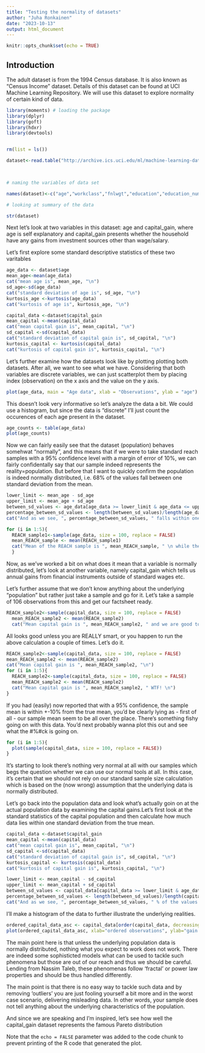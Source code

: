 ```yaml
---
title: "Testing the normality of datasets"
author: "Juha Ronkainen"
date: "2023-10-13"
output: html_document
---
```


```r
knitr::opts_chunk$set(echo = TRUE)
```

## Introduction

The adult dataset is from the 1994 Census database. It is also known as “Census Income” dataset. Details of this dataset can be found at UCI Machine Learning Repository. We will use this dataset to explore normality of certain kind of data.

```r

library(moments) # loading the package 
library(dplyr)
library(goft)
library(hdxr)
library(devtools)


rm(list = ls())

dataset<-read.table("http://archive.ics.uci.edu/ml/machine-learning-databases/adult/adult.data",header=FALSE,sep=",",stringsAsFactors = FALSE,na.strings="NA")

 

# naming the variables of data set

names(dataset)<-c("age","workclass","fnlwgt","education","education_number","marital_status","occupation","relationship","race","sex","capital_gain","capital_loss","hours_per_week","native_country","class")

# looking at summary of the data

str(dataset)
```

Next let's look at two variables in this dataset: age and capital_gain, where age is self explanatory and capital_gain presents whether the household have any gains from investment sources other than wage/salary.

Let's first explore some standard descriptive statistics of these two varitables

```r
age_data <- dataset$age
mean_age<-mean(age_data)
cat("mean age is", mean_age, "\n")
sd_age<-sd(age_data)
cat("standard deviation of age is", sd_age, "\n")
kurtosis_age <-kurtosis(age_data)
cat("kurtosis of age is", kurtosis_age, "\n")

capital_data <-dataset$capital_gain
mean_capital <-mean(capital_data)
cat("mean capital gain is", mean_capital, "\n")
sd_capital <-sd(capital_data)
cat("standard deviation of capital gain is", sd_capital, "\n")
kurtosis_capital <- kurtosis(capital_data)
cat("kurtosis of capital gain is", kurtosis_capital, "\n")
```

Let's further examine how the datasets look like by plotting plotting both datasets. After all, we want to see what we have. Considering that both variables are discrete variables, we can just scatterplot them by placing index (observation) on the x axis and the value on the y axis. 

```r
plot(age_data, main = "Age data", xlab = "Observations", ylab = "age")
```
This doesn't look very informative so let's analyze the data a bit. We could use a histogram, but since the data is "discrete" I'll just count the occurences of each age present in the dataset. 

```r
age_counts <- table(age_data)
plot(age_counts)
```
Now we can fairly easily see that the dataset (population) behaves somehwat "normally", and this means that if we were to take standard reach samples with a 95% confidence level with a margin of error of 10%, we can fairly confidentally say that our sample indeed represents the reality=population. But before that I want to quickly confirm the population is indeed normally distributed, i.e. 68% of the values fall between one standard deviation from the mean. 

```r
lower_limit <- mean_age - sd_age
upper_limit <- mean_age + sd_age
between_sd_values <- age_data[age_data >= lower_limit & age_data <= upper_limit]
percentage_between_sd_values <- length(between_sd_values)/length(age_data)
cat("And as we see, ", percentage_between_sd_values, " falls within one standard deviation from the mean, meaning our dataset looks fairly normal indeed with a kurtosis of ", kurtosis_age, " meaning the dataseet doesn't have a fat tail as shouldn't be the case as anything above 3 for kurtosis shoudl make us worry.")

```


```r
for (i in 1:5){
  REACH_sample1<-sample(age_data, size = 100, replace = FALSE)
  mean_REACH_sample <- mean(REACH_sample1)
  cat("Mean of the REACH sample is ", mean_REACH_sample, " \n while the actual mean is   ", mean_age, "\n with a difference of ", mean_age - mean_REACH_sample, " which is     pretty good... as expected", "\n")
  }

```
Now, as we've worked a bit on what does it mean that a variable is normally distributed, let's look at another variable, namely capital_gain which tells us annual gains from financial instruments outside of standard wages etc. 

Let's further assume that we don't know anything about the underlying "population" but rather just take a sample and go for it. Let's take a sample of 106 observations from this and get our factsheet ready. 

```r
REACH_sample2<-sample(capital_data, size = 100, replace = FALSE)
  mean_REACH_sample2 <- mean(REACH_sample2)
  cat("Mean capital gain is ", mean_REACH_sample2, " and we are good to go.")

```
All looks good unless you are REALLY smart, or you happen to run the above calculation a couple of times. Let's do it. 

```r
REACH_sample2<-sample(capital_data, size = 100, replace = FALSE)
mean_REACH_sample2 <- mean(REACH_sample2)
cat("Mean capital gain is ", mean_REACH_sample2, "\n")
for (i in 1:5){
  REACH_sample2<-sample(capital_data, size = 100, replace = FALSE)
  mean_REACH_sample2 <- mean(REACH_sample2)
  cat("Mean capital gain is ", mean_REACH_sample2, " WTF! \n")
}

```
If you had (easily) now reported that with a 95% confidence, the sample mean is within +-10% from the true mean, you'd be clearly lying as - first of all - our sample mean seem to be all over the place. There's something fishy going on with this data. You'd next probably wanna plot this out and see what the #%#ck is going on. 

```r
for (i in 1:5){
  plot(sample(capital_data, size = 100, replace = FALSE))
}
```
It's starting to look there's nothing very normal at all with our samples which begs the question whether we can use our normal tools at all. In this case, it's certain that we should not rely on our standard sample size calculation which is based on the (now wrong) assumption that the underlying data is normally distributed. 

Let's go back into the population data and look what's actually goin on at the actual population data by examining the capital gains.Let's first look at the standard statistics of the capital population and then calculate how much data lies within one standard deviation from the true mean. 

```r
capital_data <-dataset$capital_gain
mean_capital <-mean(capital_data)
cat("mean capital gain is", mean_capital, "\n")
sd_capital <-sd(capital_data)
cat("standard deviation of capital gain is", sd_capital, "\n")
kurtosis_capital <- kurtosis(capital_data)
cat("kurtosis of capital gain is", kurtosis_capital, "\n")

lower_limit <- mean_capital - sd_capital
upper_limit <- mean_capital + sd_capital
between_sd_values <- capital_data[capital_data >= lower_limit & age_data <= upper_limit]
percentage_between_sd_values <- length(between_sd_values)/length(capital_data)
cat("And as we see, ", percentage_between_sd_values, " % of the values fall within one standard deviation from the mean, meaning our dataset is not normal which is further illustrated by the kurtosis ", kurtosis_capital, " indicating a fat tail, which should make us worry")


```
I'll make a histogram of the data to further illustrate the underlying realities. 

```r
ordered_capital_data_asc <- capital_data[order(capital_data, decreasing = FALSE)]
plot(ordered_capital_data_asc, xlab="ordered observations", ylab="gain in USD")
```
The main point here is that unless the underlying population data is normally distributed, nothing what you expect to work does not work. There are indeed some sophisticted models what can be used to tackle such phenomena but those are out of our reach and thus we should be careful. Lending from Nassim Taleb, these phenomenas follow 'fractal' or power law properties and should be thus handled differently. 

The main point is that there is no easy way to tackle such data and by removing 'outliers' you are just fooling yourself a bit more and in the worst case scenario, delivering misleading data. In other words, your sample does not tell anything about the underlying characteristics of the population. 

And since we are speaking and I'm inspired, let's see how well the capital_gain dataset represents the famous Pareto distribution



Note that the `echo = FALSE` parameter was added to the code chunk to prevent printing of the R code that generated the plot.

